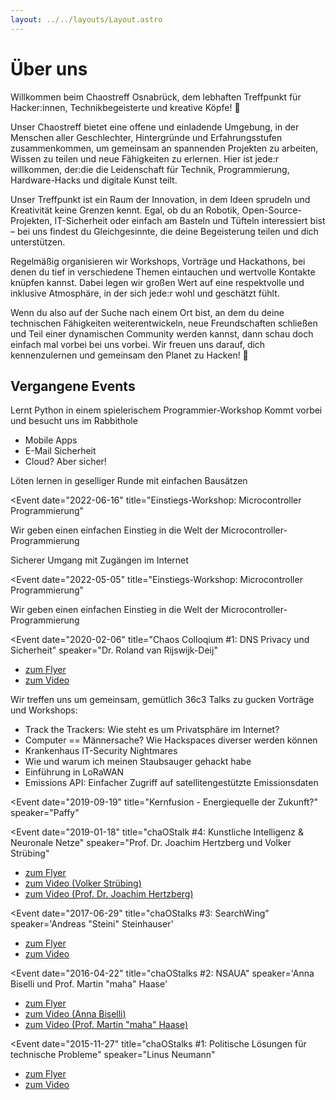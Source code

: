 ```yaml
---
layout: ../../layouts/Layout.astro
---
```



# Über uns

Willkommen beim Chaostreff Osnabrück, dem lebhaften Treffpunkt für Hacker:innen, Technikbegeisterte und kreative Köpfe! 🌟

Unser Chaostreff bietet eine offene und einladende Umgebung, in der Menschen aller Geschlechter, Hintergründe und Erfahrungsstufen zusammenkommen, um gemeinsam an spannenden Projekten zu arbeiten, Wissen zu teilen und neue Fähigkeiten zu erlernen. Hier ist jede:r willkommen, der:die die Leidenschaft für Technik, Programmierung, Hardware-Hacks und digitale Kunst teilt.

Unser Treffpunkt ist ein Raum der Innovation, in dem Ideen sprudeln und Kreativität keine Grenzen kennt. Egal, ob du an Robotik, Open-Source-Projekten, IT-Sicherheit oder einfach am Basteln und Tüfteln interessiert bist – bei uns findest du Gleichgesinnte, die deine Begeisterung teilen und dich unterstützen.

Regelmäßig organisieren wir Workshops, Vorträge und Hackathons, bei denen du tief in verschiedene Themen eintauchen und wertvolle Kontakte knüpfen kannst. Dabei legen wir großen Wert auf eine respektvolle und inklusive Atmosphäre, in der sich jede:r wohl und geschätzt fühlt.

Wenn du also auf der Suche nach einem Ort bist, an dem du deine technischen Fähigkeiten weiterentwickeln, neue Freundschaften schließen und Teil einer dynamischen Community werden kannst, dann schau doch einfach mal vorbei bei uns vorbei. Wir freuen uns darauf, dich kennenzulernen und gemeinsam den Planet zu Hacken! 🚀

## Vergangene Events

<div class="flex flex-col gap-4">
<Event date="2024-09-26" title="Programmieren lernen: Pixelflut Basics">
  Lernt Python in einem spielerischem Programmier-Workshop
</Event>

<Event date="2024-03-02" title="Tag des offenen Hackspaces">
  Kommt vorbei und besucht uns im Rabbithole
</Event>

<Event date="2023-06-15" title="Workshop: Digitaler Selbstschutz">
  <ul>
    <li>Mobile Apps</li>
    <li>E-Mail Sicherheit</li>
    <li>Cloud? Aber sicher!</li>
  </ul>
</Event>

<Event date="2022-12-13" title="Workshop: Löten? Löten. Löten!">
  Löten lernen in geselliger Runde mit einfachen Bausätzen
</Event>

<Event
  date="2022-06-16"
  title="Einstiegs-Workshop: Microcontroller Programmierung"
>
  Wir geben einen einfachen Einstieg in die Welt der
  Microcontroller-Programmierung
</Event>

<Event date="2022-12-01" title="Mein Passwort ist sicher, oder?">
  Sicherer Umgang mit Zugängen im Internet
</Event>

<Event
  date="2022-05-05"
  title="Einstiegs-Workshop: Microcontroller Programmierung"
>
  Wir geben einen einfachen Einstieg in die Welt der
  Microcontroller-Programmierung
</Event>

<Event
  date="2020-02-06"
  title="Chaos Colloqium #1: DNS Privacy und Sicherheit"
  speaker="Dr. Roland van Rijswijk-Deij"
>
  <ul>
    <a href="downloads/chaos_colloquium_flyer_a4.pdf" target="_blank">
      <li>zum Flyer</li>
    </a>
    <a
      href="https://media.ccc.de/v/chaoscolloquium-1-dns-privacy-security"
      rel="noreferer"
      target="_blank"
    >
      <li>zum Video</li>
    </a>
  </ul>
</Event>

<Event
  date="2020-01-16"
  title="Vortrag zum Thema GPG-Schlüsselverteilung"
  speaker="Dr. Peter Voigt"
/>

<Event date="2020-01-12" title="Congress Everywhere: 36c3">
  Wir treffen uns um gemeinsam, gemütlich 36c3 Talks zu gucken
</Event>

<Event date="2019-12-05" title="Winter Workshops">
  Vorträge und Workshops:
  <ul>
    <li>Track the Trackers: Wie steht es um Privatsphäre im Internet?</li>
    <li>Computer == Männersache? Wie Hackspaces diverser werden können</li>
    <li>Krankenhaus IT-Security Nightmares</li>
    <li>Wie und warum ich meinen Staubsauger gehackt habe</li>
    <li>Einführung in LoRaWAN</li>
    <li>
      Emissions API: Einfacher Zugriff auf satellitengestützte Emissionsdaten
    </li>
  </ul>
</Event>

<Event
  date="2019-09-19"
  title="Kernfusion - Energiequelle der Zukunft?"
  speaker="Paffy"
></Event>

<Event
  date="2019-01-18"
  title="chaOStalk #4: Kunstliche Intelligenz & Neuronale Netze"
  speaker="Prof. Dr. Joachim Hertzberg und Volker Strübing"
>
  <ul>
    <a href="downloads/chaostalk4_a4.pdf" target="_blank">
      <li>zum Flyer</li>
    </a>
    <a
      href="https://media.ccc.de/v/chaostalk-4.1-Kuenstliche-Intelligenz"
      rel="noreferer"
      target="_blank"
    >
      <li>zum Video (Volker Strübing)</li>
    </a>
    <a
      href="https://media.ccc.de/v/chaostalk-4.2-Kuenstliche-Intelligenz"
      rel="noreferer"
      target="_blank"
    >
      <li>zum Video (Prof. Dr. Joachim Hertzberg)</li>
    </a>
  </ul>
</Event>

<Event
  date="2017-06-29"
  title="chaOStalks #3: SearchWing"
  speaker='Andreas "Steini" Steinhauser'
>
  <ul>
    <a href="downloads/chaostalk3_a3.pdf" target="_blank">
      <li>zum Flyer</li>
    </a>
    <a
      href="https://media.ccc.de/v/chaostalk-3-searchwing"
      rel="noreferer"
      target="_blank"
    >
      <li>zum Video</li>
    </a>
  </ul>
</Event>

<Event
  date="2016-04-22"
  title="chaOStalks #2: NSAUA"
  speaker='Anna Biselli und Prof. Martin "maha" Haase'
>
  <ul>
    <a href="downloads/chaostalk2_a3.pdf" target="_blank">
      <li>zum Flyer</li>
    </a>
    <a
      href="https://media.ccc.de/v/chaostalk-2.1-NSAUA"
      rel="noreferer"
      target="_blank"
    >
      <li>zum Video (Anna Biselli)</li>
    </a>
    <a
      href="https://media.ccc.de/v/chaostalk-2.2-NSAUA"
      rel="noreferer"
      target="_blank"
    >
      <li>zum Video (Prof. Martin &quot;maha&quot; Haase)</li>
    </a>
  </ul>
</Event>

<Event
  date="2015-11-27"
  title="chaOStalks #1: Politische Lösungen für technische Probleme"
  speaker="Linus Neumann"
>
  <ul>
    <a href="downloads/chaostalk1_a4.pdf" target="_blank">
      <li>zum Flyer</li>
    </a>
    <a
      href="https://media.ccc.de/v/ChaOStalk-1-Linus-Neumann"
      rel="noreferer"
      target="_blank"
    >
      <li>zum Video</li>
    </a>
  </ul>
</Event>
</div>
